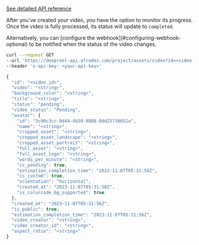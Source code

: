 [See detailed API reference](/api-reference/video/get-video)

After you've created your video, you have the option to monitor its progress. Once the video is fully processed,
its status will update to `completed`.

<Note>
  Alternatively, you can [configure the webhook](#configuring-webhook-optional)
  to be notified when the status of the video changes.
</Note>

<CodeGroup>

```bash Request
curl --request GET
--url 'https://deepreel-api.afcodes.com/project/assets/video?id=<video_id>'
--header 'x-api-key: <your-api-key>'
```

```javascript Response (Processing)
{
  "id": "<video_id>",
  "video": "<string>",
  "background_color": "<string>",
  "title": "<string>",
  "status": "pending",
  "video_status": "Pending",
  "avatar": {
    "id": "3c90c3cc-0d44-4b50-8888-8dd25736052a",
    "name": "<string>",
    "cropped_asset": "<string>",
    "cropped_asset_landscape": "<string>",
    "cropped_asset_portrait": "<string>",
    "full_asset": "<string>",
    "full_asset_logo": "<string>",
    "words_per_minute": "<string>",
    "is_pending": true,
    "estimation_completion_time": "2023-11-07T05:31:56Z",
    "is_custom": true,
    "orientation": "horizontal",
    "created_at": "2023-11-07T05:31:56Z",
    "is_colorcode_bg_supported": true
  },
  "created_at": "2023-11-07T05:31:56Z",
  "is_public": true,
  "estimation_completion_time": "2023-11-07T05:31:56Z",
  "video_creator": "<string>",
  "video_creator_id": "<string>",
  "aspect_ratio": "<string>"
}
```

</CodeGroup>
